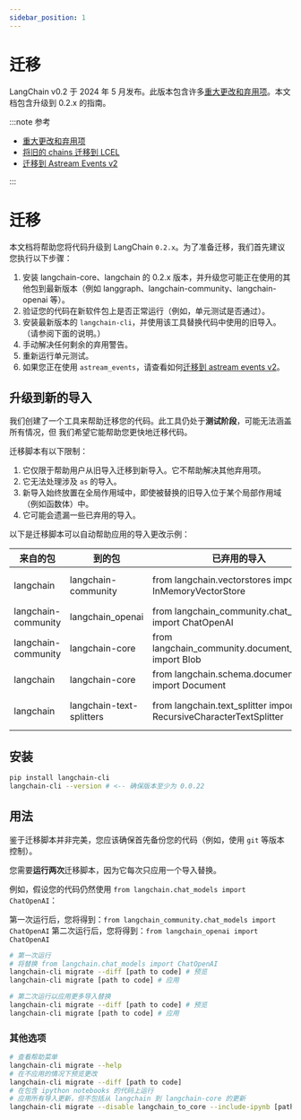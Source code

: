 ```yaml
---
sidebar_position: 1
---
```


# 迁移



LangChain v0.2 于 2024 年 5 月发布。此版本包含许多[重大更改和弃用项](/docs/versions/v0_2/deprecations)。本文档包含升级到 0.2.x 的指南。

:::note 参考

- [重大更改和弃用项](/docs/versions/v0_2/deprecations)
- [将旧的 chains 迁移到 LCEL](/docs/versions/migrating_chains)
- [迁移到 Astream Events v2](/docs/versions/v0_2/migrating_astream_events)

:::

# 迁移

本文档将帮助您将代码升级到 LangChain `0.2.x`。为了准备迁移，我们首先建议您执行以下步骤：

1. 安装 langchain-core、langchain 的 0.2.x 版本，并升级您可能正在使用的其他包到最新版本（例如 langgraph、langchain-community、langchain-openai 等）。
2. 验证您的代码在新软件包上是否正常运行（例如，单元测试是否通过）。
3. 安装最新版本的 `langchain-cli`，并使用该工具替换代码中使用的旧导入。 （请参阅下面的说明。）
4. 手动解决任何剩余的弃用警告。
5. 重新运行单元测试。
6. 如果您正在使用 `astream_events`，请查看如何[迁移到 astream events v2](/docs/versions/v0_2/migrating_astream_events)。

## 升级到新的导入

我们创建了一个工具来帮助迁移您的代码。此工具仍处于**测试阶段**，可能无法涵盖所有情况，但
我们希望它能帮助您更快地迁移代码。

迁移脚本有以下限制：

1. 它仅限于帮助用户从旧导入迁移到新导入。它不帮助解决其他弃用项。
2. 它无法处理涉及 `as` 的导入。
3. 新导入始终放置在全局作用域中，即使被替换的旧导入位于某个局部作用域（例如函数体）中。
4. 它可能会遗漏一些已弃用的导入。

以下是迁移脚本可以自动帮助应用的导入更改示例：

| 来自的包        | 到的包               | 已弃用的导入                                                 | 新导入                                                          |
|---------------------|--------------------------|--------------------------------------------------------------------|---------------------------------------------------------------------|
| langchain           | langchain-community      | from langchain.vectorstores import InMemoryVectorStore             | from langchain_community.vectorstores import InMemoryVectorStore    |
| langchain-community | langchain_openai         | from langchain_community.chat_models import ChatOpenAI             | from langchain_openai import ChatOpenAI                             |
| langchain-community | langchain-core           | from langchain_community.document_loaders import Blob              | from langchain_core.document_loaders import Blob                    |
| langchain           | langchain-core           | from langchain.schema.document import Document                     | from langchain_core.documents import Document                       |
| langchain           | langchain-text-splitters | from langchain.text_splitter import RecursiveCharacterTextSplitter | from langchain_text_splitters import RecursiveCharacterTextSplitter |

## 安装

```bash
pip install langchain-cli
langchain-cli --version # <-- 确保版本至少为 0.0.22
```

## 用法

鉴于迁移脚本并非完美，您应该确保首先备份您的代码（例如，使用 `git` 等版本控制）。

您需要**运行两次**迁移脚本，因为它每次只应用一个导入替换。

例如，假设您的代码仍然使用 `from langchain.chat_models import ChatOpenAI`：

第一次运行后，您将得到：`from langchain_community.chat_models import ChatOpenAI`
第二次运行后，您将得到：`from langchain_openai import ChatOpenAI`

```bash
# 第一次运行
# 将替换 from langchain.chat_models import ChatOpenAI
langchain-cli migrate --diff [path to code] # 预览
langchain-cli migrate [path to code] # 应用

# 第二次运行以应用更多导入替换
langchain-cli migrate --diff [path to code] # 预览
langchain-cli migrate [path to code] # 应用
```

### 其他选项

```bash
# 查看帮助菜单
langchain-cli migrate --help
# 在不应用的情况下预览更改
langchain-cli migrate --diff [path to code]
# 在包含 ipython notebooks 的代码上运行
# 应用所有导入更新，但不包括从 langchain 到 langchain-core 的更新
langchain-cli migrate --disable langchain_to_core --include-ipynb [path to code]
```